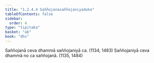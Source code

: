 ```yaml
---
title: "1.2.4.4 Saññojanasaññojaniyaduka"
tableOfContents: false
sidebar:
  order: 4
type: "tipitaka"
basket: "ab"
book: "dhs"
---
```



<DynamicBreadcrumb />

<Division number="45" book="dhs">

<Paragraph number="116" book="dhs">
Saññojanā ceva dhammā saññojaniyā ca. (<Emphasis>1134, 1483</Emphasis>)
</Paragraph>

<Paragraph number="117" book="dhs">
Saññojaniyā ceva dhammā no ca saññojanā. (<Emphasis>1135, 1484</Emphasis>)
</Paragraph>
</Division>